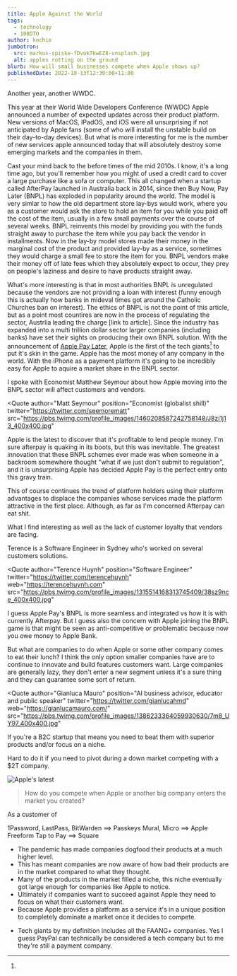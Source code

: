 ```yaml
---
title: Apple Against the World
tags:
  - technology
  - 100DTO
author: kochie
jumbotron:
  src: markus-spiske-fDvokTkwEZ8-unsplash.jpg
  alt: apples rotting on the ground
blurb: How will small businesses compete when Apple shows up?
publishedDate: 2022-10-13T12:30:00+11:00
---
```


Another year, another WWDC.

This year at their World Wide Developers Conference (WWDC) Apple announced a
number of expected updates across their product platform. New versions of MacOS,
IPadOS, and iOS were all unsurprising if not anticipated by Apple fans (some of
who will install the unstable build on their day-to-day devices). But what is
more interesting for me is the number of new services apple announced today that
will absolutely destroy some emerging markets and the companies in them.

Cast your mind back to the before times of the mid 2010s. I know, it's a long
time ago, but you'll remember how you might of used a credit card to cover a
large purchase like a sofa or computer. This all changed when a startup called
AfterPay launched in Australia back in 2014, since then Buy Now, Pay Later
(BNPL) has exploded in popularity around the world. The model is very simlar to
how the old department store lay-bys would work, where you as a customer would
ask the store to hold an item for you while you paid off the cost of the item,
usually in a few small payments over the course of several weeks. BNPL reinvents
this model by providing you with the funds straight away to purchase the item
while you pay back the vendor in installments. Now in the lay-by model stores
made their money in the marginal cost of the product and provided lay-by as a
service, sometimes they would charge a small fee to store the item for you. BNPL
vendors make their money off of late fees which they absolutely expect to occur,
they prey on people's laziness and desire to have products straight away.

What's more interesting is that in most authorities BNPL is unregulated because
the vendors are not providing a loan with interest (funny enough this is
actually how banks in mideval times got around the Catholic Churches ban on
interest). The ethics of BNPL is not the point of this article, but as a point
most countires are now in the process of regulating the sector, Austrlia leading
the charge [link to article]. Since the industry has expanded into a multi
trillion dollar sector larger companies (including banks) have set their sights
on producing their own BNPL solution. With the announcement of
[Apple Pay Later](), Apple is the first of the tech giants[^1] to put it's skin
in the game. Apple has the most money of any company in the world. With the
iPhone as a payment platform it's going to be incredibly easy for Apple to
aquire a market share in the BNPL sector.

I spoke with Economist Matthew Seymour about how Apple moving into the BNPL
sector will affect customers and vendors.

<Quote 
  author="Matt Seymour" 
  position="Economist (globalist shill)" 
  twitter="https://twitter.com/seemorematt"
  src="https://pbs.twimg.com/profile_images/1460208587242758148/J8zi1j13_400x400.jpg"
>

Apple is the latest to discover that it's profitable to lend people money. I'm
sure afterpay is quaking in its boots, but this was inevitable. The greatest
innovation that these BNPL schemes ever made was when someone in a backroom
somewhere thought "what if we just don't submit to regulation", and it is
unsurprising Apple has decided Apple Pay is the perfect entry onto this gravy
train.

This of course continues the trend of platform holders using their platform
advantages to displace the companies whose services made the platform attractive
in the first place. Although, as far as I'm concerned Afterpay can eat shit.

</Quote>

What I find interesting as well as the lack of customer loyalty that vendors are
facing.

Terence is a Software Engineer in Sydney who's worked on several customers
solutions.

<Quote
  author="Terence Huynh"
  position="Software Engineer"
  twitter="https://twitter.com/terencehuynh"
  web="https://terencehuynh.com"
  src="https://pbs.twimg.com/profile_images/1315514168313745409/38sz9nce_400x400.jpg"
>
  I guess Apple Pay's BNPL is more seamless and integrated vs how it is with
  currently Afterpay. But I guess also the concern with Apple joining the BNPL
  game is that might be seen as anti-competitive or problematic because now you
  owe money to Apple Bank.
</Quote>

But what are companies to do when Apple or some other company comes to eat their
lunch? I think the only option smaller companies have are to continue to
innovate and build features customers want. Large companies are generally lazy,
they don't enter a new segment unless it's a sure thing and they can guarantee
some sort of return.

<Quote
  author="Gianluca Mauro"
  position="AI business advisor, educator and public speaker"
  twitter="https://twitter.com/gianlucahmd"
  web="https://gianlucamauro.com/"
  src="https://pbs.twimg.com/profile_images/1386233364059930630/7m8_UY97_400x400.jpg"
>
  If you're a B2C startup that means you need to beat them with superior
  products and/or focus on a niche.

Hard to do it if you need to pivot during a down market competing with a $2T
company.

</Quote>

![Apple's latest](/1654616453974.jpg?width=300&height=100)

> How do you compete when Apple or another big company enters the market you
> created?

As a customer of

1Password, LastPass, BitWarden ==> Passkeys Mural, Micro ==> Apple Freeform Tap
to Pay ==> Square

- The pandemic has made companies dogfood their products at a much higher level.
- This has meant companies are now aware of how bad their products are in the
  market compared to what they thought.
- Many of the products in the market filled a niche, this niche eventually got
  large enough for companies like Apple to notice.
- Ultimately if companies want to succeed against Apple they need to focus on
  what their customers want.
- Because Apple provides a platform as a service it's in a unique position to
  completely dominate a market once it decides to compete.

[^1]:
  - Tech giants by my definition includes all the FAANG+ companies. Yes I
    guess PayPal can technically be considered a tech company but to me
    they're still a payment company.
